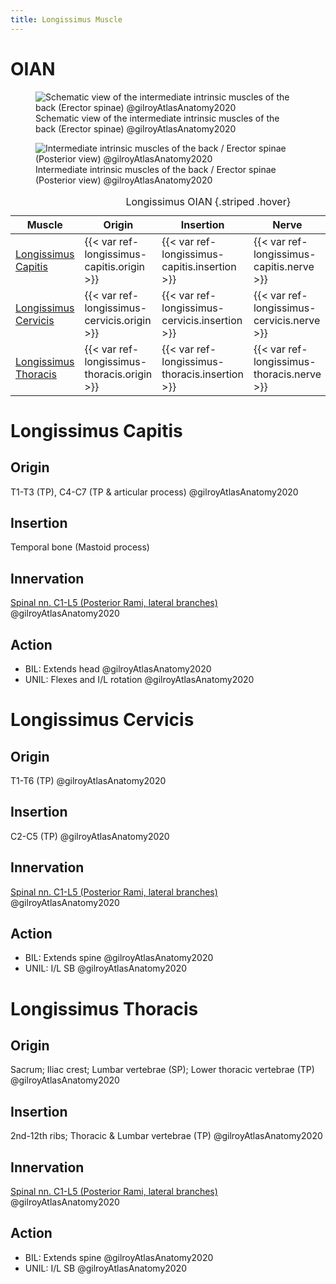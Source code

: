 ```yaml
---
title: Longissimus Muscle
---
```


# OIAN
![Schematic view of the intermediate intrinsic muscles of the back (Erector spinae) @gilroyAtlasAnatomy2020](/The Archive/Anatomy/Muscles/Muscles of the back/Erector Spinae/images/gilroyatlas 3.9a schematic intermediate back muscles.png){#fig-schematicintermediatebackmm39gilroyAtlasAnatomy2020}

![Intermediate intrinsic muscles of the back / Erector spinae (Posterior view) @gilroyAtlasAnatomy2020](/The Archive/Anatomy/Muscles/Muscles of the back/Erector Spinae/images/gilroyatlas 310b intermediate back muscles.png){#fig-intermediatebackmm310gilroyAtlasAnatomy2020}

| Muscle  | Origin | Insertion | Nerve | Action |
|------|--------|-------|----------|--------|
| [Longissimus Capitis]({{< var ref-longissimus-capitis.path >}}) | {{< var ref-longissimus-capitis.origin >}} | {{< var ref-longissimus-capitis.insertion >}} | {{< var ref-longissimus-capitis.nerve >}} | {{< var ref-longissimus-capitis.action >}} |
| [Longissimus Cervicis]({{< var ref-longissimus-cervicis.path >}}) | {{< var ref-longissimus-cervicis.origin >}} | {{< var ref-longissimus-cervicis.insertion >}} | {{< var ref-longissimus-cervicis.nerve >}} | {{< var ref-longissimus-cervicis.action >}} |
| [Longissimus Thoracis]({{< var ref-longissimus-thoracis.path >}}) | {{< var ref-longissimus-thoracis.origin >}} | {{< var ref-longissimus-thoracis.insertion >}} | {{< var ref-longissimus-thoracis.nerve >}}  | {{< var ref-longissimus-thoracis.action >}} |

: Longissimus OIAN {.striped .hover}

# Longissimus Capitis
## Origin {#origin}
T1-T3 (TP), C4-C7 (TP & articular process) @gilroyAtlasAnatomy2020

## Insertion {#insertion} 
Temporal bone (Mastoid process)

## Innervation {#innervation}
[Spinal nn. C1-L5 (Posterior Rami, lateral branches)]({{< var ref-spinal-nerves.path >}}) @gilroyAtlasAnatomy2020

## Action {#action}

- BIL: Extends head @gilroyAtlasAnatomy2020
- UNIL: Flexes and I/L rotation @gilroyAtlasAnatomy2020

# Longissimus Cervicis
## Origin {#origin}
T1-T6 (TP) @gilroyAtlasAnatomy2020

## Insertion {#insertion} 
C2-C5 (TP) @gilroyAtlasAnatomy2020

## Innervation {#innervation}
[Spinal nn. C1-L5 (Posterior Rami, lateral branches)]({{< var ref-spinal-nerves.path >}}) @gilroyAtlasAnatomy2020

## Action {#action}
- BIL: Extends spine @gilroyAtlasAnatomy2020
- UNIL: I/L SB @gilroyAtlasAnatomy2020

# Longissimus Thoracis
## Origin {#origin}
Sacrum; Iliac crest; Lumbar vertebrae (SP); Lower thoracic vertebrae (TP) @gilroyAtlasAnatomy2020

## Insertion {#insertion} 
2nd-12th ribs; Thoracic & Lumbar vertebrae (TP) @gilroyAtlasAnatomy2020

## Innervation {#innervation}
[Spinal nn. C1-L5 (Posterior Rami, lateral branches)]({{< var ref-spinal-nerves.path >}}) @gilroyAtlasAnatomy2020

## Action {#action}
- BIL: Extends spine @gilroyAtlasAnatomy2020
- UNIL: I/L SB @gilroyAtlasAnatomy2020